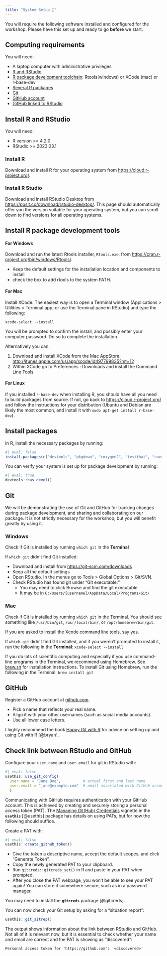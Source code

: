 ```yaml
---
title: "System Setup 🤖"
---
```


You will require the following software installed and configured for the workshop. Please have this set up and ready to go **before** we start.

## Computing requirements

You will need:

-   A laptop computer with administrative privileges
-   [R and RStudio](#install-r-and-rstudio)
-   [R package development toolchain](#install-r-package-development-tools): Rtools(windows) or XCode (mac) or r-base-dev
-   [Several R packages](#packages)
-   [Git]
-   [GitHub account](#github)
-   [GitHub linked to RStudio](#check-link-between-rstudio-and-github)

## Install R and RStudio {#install-r-and-rstudio}

You will need:

-   R version >= 4.2.0
-   RStudio  >= 2023.03.1

### Install R

Download and install R for your operating system from <https://cloud.r-project.org/>.

### Install R Studio

Download and install RStudio Desktop from <https://posit.co/download/rstudio-desktop/>. This page should automatically offer you the version suitable for your operating system, but you can scroll down to find versions for all operating systems.

## Install R package development tools {#install-r-package-development-tools}

#### For Windows

Download and run the latest Rtools installer, `Rtools.exe`, from <https://cran.r-project.org/bin/windows/Rtools/>. 

- Keep the default settings for the installation location and components to install
- check the box to add rtools to the system PATH.

#### For Mac

Install XCode. The easiest way is to open a Terminal window (Applications > Utilities > Terminal.app; or use the Terminal pane in RStudio) and type the following:

```
xcode-select --install
```

You will be prompted to confirm the install, and possibly enter your computer password. Do so to complete the installation.

Alternatively you can:

1.  Download and install XCode from the Mac AppStore: <http://itunes.apple.com/us/app/xcode/id497799835?mt=12>
2.  Within XCode go to Preferences : Downloads and install the Command Line Tools

#### For Linux

If you installed `r-base-dev` when installing R, you should have all you need to build packages from source. If not, go back to <https://cloud.r-project.org/> and follow the instructions for your distribution (Ubuntu and Debian are likely the most common, and install it with `sudo apt-get install r-base-dev`).

## Install packages {#packages}

In R, install the necessary packages by running:

```r
#| eval: false
install.packages(c("devtools", "pkgdown", "roxygen2", "testthat", "covr", "knitr"))
```

You can verify your system is set up for package development by running:

```r
#| eval: true
devtools::has_devel()
```

## Git

We will be demonstrating the use of Git and GitHub for tracking changes during package development, and sharing and collaborating on our package. It is not strictly necessary for the workshop, but you will benefit greatly by using it.

### Windows

Check if Git is installed by running `which git` in the **Terminal**

If `which git` didn't find Git installed:

-   Download and install from <https://git-scm.com/downloads>
-   Keep all the default settings
-   Open RStudio. In the menus go to Tools > Global Options > Git/SVN.
-   Check RStudio has found git under "Git executable:"
    -   You may need to click Browse and find the git executable.
    -   It may be in `C:/Users/[username]/AppData/Local/Programs/Git/`

### Mac

Check if Git is installed by running `which git` in the Terminal. You should see something like `/usr/bin/git`, `/usr/local/bin/`, or `/opt/homebrew/bin/git`.

If you are asked to install the Xcode command line tools, say yes.

If `which git` didn't find Git installed, and if you weren't prompted to install it, run the following in the **Terminal**: `xcode-select --install`


::: aside
If you do lots of scientific computing and especially if you use command-line programs in the Terminal, we recommend using Homebrew. See [brew.sh](https://brew.sh/) for installation instructions.
To install Git using Homebrew, run the following in the Terminal: `brew install git`
:::

## GitHub {#github}

Register a GitHub account at [github.com](https://github.com/).

-   Pick a name that reflects your real name.
-   Align it with your other usernames (such as social media accounts).
-   Use all lower case letters.

I highly recommend the book [Happy Git with R](https://happygitwithr.com/) for advice on setting up and using Git with R [@bryan].

## Check link between RStudio and GitHub {#check-link-between-rstudio-and-github}

Configure your `user.name` and `user.email` for git in RStudio with:

```r
#| eval: false
usethis::use_git_config(
  user.name = "Jane Doe",          # actual first and last name
  user.email = "jane@example.com"  # email associated with GitHub account
  )
```

Communicating with GitHub requires authentication with your GitHub account. This is achieved by creating and securely storing a personal access token (PAT). The [Managing Git(Hub) Credentials](https://usethis.r-lib.org/articles/articles/git-credentials.html) vignette in the **`usethis`** [@usethis] package has details on using PATs, but for now the following should suffice.

Create a PAT with:

```r
#| eval: false
usethis::create_github_token()
```

-   Give the token a descriptive name, accept the default scopes, and click "Generate Token".
-   Copy the newly generated PAT to your clipboard.
-   Run `gitcreds::gitcreds_set()` in R and paste in your PAT when prompted.
-   After you close the PAT webpage, you won't be able to see your PAT again! You can store it somewhere secure, such as in a password manager.

::: aside
You may need to install the **`gitcreds`** package [@gitcreds].
:::

You can now check your Git setup by asking for a "situation report":

```r
usethis::git_sitrep()
```

The output shows information about the link between RStudio and GitHub. Not all of it is relevant now, but it is essential to check whether your name and email are correct and the PAT is showing as "discovered":

::: cell-output
```
Personal access token for 'https://github.com': '<discovered>'
```
:::
